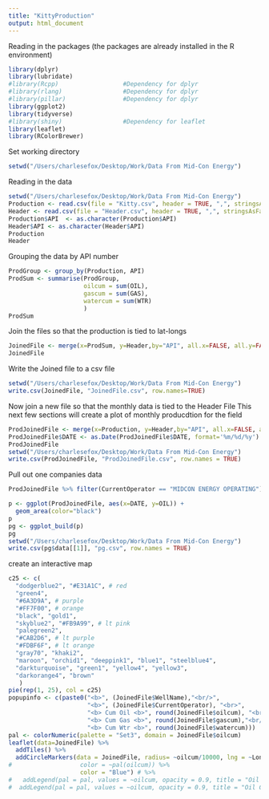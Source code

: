 ```yaml
---
title: "KittyProduction"
output: html_document
---
```

Reading in the packages (the packages are already installed in the R environment)
```r
library(dplyr)
library(lubridate)
#library(Rcpp)                  #Dependency for dplyr
#library(rlang)                 #Dependency for dplyr
#library(pillar)                #Dependency for dplyr
library(ggplot2)
library(tidyverse)
#library(shiny)                 #Dependency for leaflet
library(leaflet)
library(RColorBrewer)
```
Set working directory
```r
setwd("/Users/charlesefox/Desktop/Work/Data From Mid-Con Energy")
```
Reading in the data
```r
setwd("/Users/charlesefox/Desktop/Work/Data From Mid-Con Energy")
Production <- read.csv(file = "Kitty.csv", header = TRUE, ",", stringsAsFactors = FALSE)
Header <- read.csv(file = "Header.csv", header = TRUE, ",", stringsAsFactors = FALSE)
Production$API  <- as.character(Production$API)
Header$API <- as.character(Header$API)
Production
Header
```
Grouping the data by API number
```r
ProdGroup <- group_by(Production, API)
ProdSum <- summarise(ProdGroup, 
                     oilcum = sum(OIL), 
                     gascum = sum(GAS), 
                     watercum = sum(WTR)
                     )
ProdSum
```



Join the files so that the production is tied to lat-longs
```r
JoinedFile <- merge(x=ProdSum, y=Header,by="API", all.x=FALSE, all.y=FALSE)
JoinedFile
```

Write the Joined file to a csv file 
```r
setwd("/Users/charlesefox/Desktop/Work/Data From Mid-Con Energy")
write.csv(JoinedFile, "JoinedFile.csv", row.names=TRUE)
```

Now join a new file so that the monthly data is tied to the Header File
This next few sections will create a plot of monthly producdtion for the field
```r
ProdJoinedFile <- merge(x=Production, y=Header,by="API", all.x=FALSE, all.y=FALSE)
ProdJoinedFile$DATE <- as.Date(ProdJoinedFile$DATE, format='%m/%d/%y')  
ProdJoinedFile
setwd("/Users/charlesefox/Desktop/Work/Data From Mid-Con Energy")
write.csv(ProdJoinedFile, "ProdJoinedFile.csv", row.names = TRUE)
```

Pull out one companies data
```r
ProdJoinedFile %>% filter(CurrentOperator == "MIDCON ENERGY OPERATING")
```


```r
p <- ggplot(ProdJoinedFile, aes(x=DATE, y=OIL)) +
  geom_area(color="black")
p
pg <- ggplot_build(p)
pg
setwd("/Users/charlesefox/Desktop/Work/Data From Mid-Con Energy")
write.csv(pg$data[[1]], "pg.csv", row.names = TRUE)
```
create an interactive map
```r
c25 <- c(
  "dodgerblue2", "#E31A1C", # red
  "green4",
  "#6A3D9A", # purple
  "#FF7F00", # orange
  "black", "gold1",
  "skyblue2", "#FB9A99", # lt pink
  "palegreen2",
  "#CAB2D6", # lt purple
  "#FDBF6F", # lt orange
  "gray70", "khaki2",
  "maroon", "orchid1", "deeppink1", "blue1", "steelblue4",
  "darkturquoise", "green1", "yellow4", "yellow3",
  "darkorange4", "brown"
   )
pie(rep(1, 25), col = c25)
popupinfo <- c(paste0("<b>", (JoinedFile$WellName),"<br/>",
                      "<b>", (JoinedFile$CurrentOperator), "<br>",
                      "<b> Cum Oil <b>", round(JoinedFile$oilcum), "<br/>",
                      "<b> Cum Gas <b>", round(JoinedFile$gascum),"<br/>",
                      "<b> Cum Wtr <b>", round(JoinedFile$watercum)))
pal <- colorNumeric(palette = "Set3", domain = JoinedFile$oilcum)
leaflet(data=JoinedFile) %>% 
  addTiles() %>%
  addCircleMarkers(data = JoinedFile, radius= ~oilcum/10000, lng = ~Longitude, lat = ~Latitude, popup = popupinfo,
#                   color = ~pal(oilcum)) %>%
                    color = "Blue") # %>%
#   addLegend(pal = pal, values = ~oilcum, opacity = 0.9, title = "Oil Cum, BO")
#  addLegend(pal = pal, values = ~oilcum, opacity = 0.9, title = "Oil Cum, BO")
          
```

